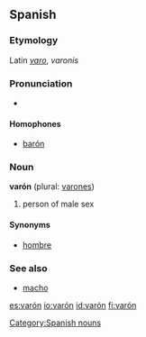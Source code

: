 ==Spanish==

===Etymology===
Latin ''[[varo]]'', ''varonis''

===Pronunciation===
* {{IPA|/ba'ɾoŋ/}}

====Homophones====
*[[barón]]

===Noun===
'''varón''' {{m}} (plural: [[varones]])

# person of male sex

====Synonyms====
*[[hombre]] {{m}}

===See also===
*[[macho]]

[[Category:Spanish nouns]]

[[es:varón]]
[[io:varón]]
[[id:varón]]
[[fi:varón]]